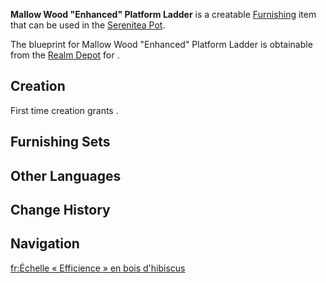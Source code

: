 {{Furnishing Infobox
|id             = 362256
|image          = Item Mallow Wood Enhanced Platform Ladder.png
|category       = Small Furnishing
|subcategory    = Ornament
|quality        = 3
|adeptal_energy = 60
|load           = 85
|reduced_load   = 64
|description    = A mobile platform ladder made of [[Mallow Wood]] often found in venues such as the [[Palais Mermonia]]. The strength of a single adult male is sufficient to push the ladder laterally at slightly slower than walking speed, allowing easy access to objects in high places from various positions. Unlike ordinary ladders, which require the user to climb down before they can be moved and then climb up again after repositioning, it significantly improves the efficiency of placing and removing things.
|blueprint      = [[Realm Depot]]
}}
'''Mallow Wood "Enhanced" Platform Ladder''' is a creatable [[Furnishing]] item that can be used in the [[Serenitea Pot]].

The blueprint for Mallow Wood "Enhanced" Platform Ladder is obtainable from the [[Realm Depot]] for {{Item|Realm Currency|24|x=160}}.

==Creation==
First time creation grants {{Item|Trust|24|x=60}}.
{{Recipe
|type = Creation
|time = 14h
|Mallow Wood = 8
|Iron Chunk = 4
|sort = Mallow Wood;Iron Chunk
}}

==Furnishing Sets==
{{Craft Usage|type=Furnishing Set}}

==Other Languages==
{{Other Languages
|en      = Mallow Wood "Enhanced" Platform Ladder
|zhs     = 悬铃木「增效」平台梯
|zhs_rm  = 
|zht     = 懸鈴木「增效」平臺梯
|zht_rm  = 
|zh_tl   = 
|ja      = マロウ材の「高まる」梯子
|ja_rm   = Marou-zai no "Takamaru" Hashigo
|ja_tl   = Mallow Wood "Rising" Ladder
|ko      = 버즘나무 원목 「고효율」 사다리
|ko_rm   = 
|ko_tl   = 
|es      = Escalera de la eficacia de madera de malvavisco
|es_tl   = Marshmallow Wood Efficiency Ladder
|fr      = Échelle «&nbsp;Efficience&nbsp;» en bois d'hibiscus
|fr_tl   = {{Lex|Mallow|fr}} Wood "Efficiency" Ladder
|ru      = Лестница из древесины мальвы «Улучшенная»
|ru_tl   = Mallow Wood "Improved" Ladder
|th      = แท่นบันไดไม้ Mallow "เพิ่มประสิทธิภาพ"
|th_rm   = 
|th_tl   = 
|vi      = Cầu Thang "Tăng Cường" Gỗ Ngô Đồng
|vi_tl   = 
|de      = „Synergien“-Leiter aus Platanenholz
|de_tl   = Mallow Wood "Synergies" Ladder
|id      = Tangga Pijak Kayu Mallow yang "Diperkuat"
|id_tl   = "Enhanced" Mallow Wood Platform Ladder
|pt      = Escada "Sinergia" de Madeira de Malva
|pt_tl   = 
|tr      = Çınar "Gelişmiş" Platform Merdiveni
|tr_tl   = 
|it      = Scaletta migliorata in legno di malva
|it_tl   = 
}}

==Change History==
{{Change History|4.1}}

==Navigation==
{{Furnishing Navbox|interior}}

[[fr:Échelle « Efficience » en bois d'hibiscus]]
